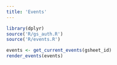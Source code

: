 ```yaml
---
title: 'Events'
---
```


```r
library(dplyr)
source('R/gs_auth.R')
source('R/events.R')

events <- get_current_events(gsheet_id)
render_events(events)
```

